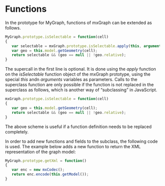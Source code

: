 <h1><a id="functions"></a>Functions</h1>

<p>In the prototype for MyGraph, functions of mxGraph can be
extended as follows.</p>

```js
MyGraph.prototype.isSelectable = function(cell)
{
   var selectable = mxGraph.prototype.isSelectable.apply(this, arguments);
   var geo = this.model.getGeometry(cell);
   return selectable && (geo == null || !geo.relative);
}
```

<p>The supercall in the first line is optional. It is done using the
<em>apply</em> function on the <em>isSelectable</em> function object of
the mxGraph prototype, using the special <em>this</em> andn <em>arguments</em>
variables as parameters. Calls to the superclass function are only
possible if the function is not replaced in the superclass as follows,
which is another way of &ldquo;subclassing&rdquo; in JavaScript.</p>

```js
mxGraph.prototype.isSelectable = function(cell)
{
   var geo = this.model.getGeometry(cell);
   return selectable && (geo == null || !geo.relative);
}
```

<p>The above scheme is useful if a function definition needs to be
replaced completely.</p>
<p>In order to add new functions and fields to the subclass, the
following code is used. The example below adds a new function to return
the XML representation of the graph model:</p>

```js
MyGraph.prototype.getXml = function()
{
   var enc = new mxCodec();
   return enc.encode(this.getModel());
}
```